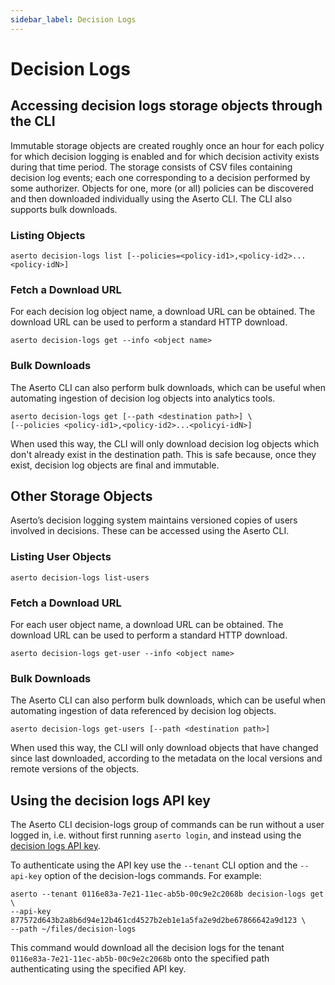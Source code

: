 ```yaml
---
sidebar_label: Decision Logs
---
```


# Decision Logs

## Accessing decision logs storage objects through the CLI

Immutable storage objects are created roughly once an hour for each policy for which decision logging is enabled and
for which decision activity exists during that time period. The storage consists of CSV files containing decision log
events; each one corresponding to a decision performed by some authorizer. Objects for one, more (or all) policies can
be discovered and then downloaded individually using the Aserto CLI. The CLI also supports bulk downloads.

### Listing Objects

```
aserto decision-logs list [--policies=<policy-id1>,<policy-id2>...<policy-idN>]
```

### Fetch a Download URL

For each decision log object name, a download URL can be obtained. The download URL can be used to perform a standard
HTTP download.

```
aserto decision-logs get --info <object name>
```

### Bulk Downloads

The Aserto CLI can also perform bulk downloads, which can be useful when automating ingestion of decision log objects
into analytics tools.

```
aserto decision-logs get [--path <destination path>] \
[--policies <policy-id1>,<policy-id2>...<policyi-idN>]
```

When used this way, the CLI will only download decision log objects which don't already exist in the destination path.
This is safe because, once they exist, decision log objects are final and immutable.

## Other Storage Objects

Aserto’s decision logging system maintains versioned copies of users involved in decisions. These can be accessed using
the Aserto CLI.

### Listing User Objects

```
aserto decision-logs list-users
```

### Fetch a Download URL

For each user object name, a download URL can be obtained. The download URL can be used to perform a standard HTTP
download.

```
aserto decision-logs get-user --info <object name>
```

### Bulk Downloads

The Aserto CLI can also perform bulk downloads, which can be useful when automating ingestion of data referenced by
decision log objects.

```
aserto decision-logs get-users [--path <destination path>]
```

When used this way, the CLI will only download objects that have changed since last downloaded, according to the
metadata on the local versions and remote versions of the objects.

## Using the decision logs API key

The Aserto CLI decision-logs group of commands can be run without a user logged in, i.e. without first running
`aserto login`, and instead using the [decision logs API key](/docs/decision-logs-guide/console#decision-logs-api-key).

To authenticate using the API key use the `--tenant` CLI option and the `--api-key` option of the decision-logs
commands. For example:

```
aserto --tenant 0116e83a-7e21-11ec-ab5b-00c9e2c2068b decision-logs get \
--api-key 877572d643b2a8b6d94e12b461cd4527b2eb1e1a5fa2e9d2be67866642a9d123 \
--path ~/files/decision-logs
```

This command would download all the decision logs for the tenant `0116e83a-7e21-11ec-ab5b-00c9e2c2068b` onto the
specified path authenticating using the specified API key.
